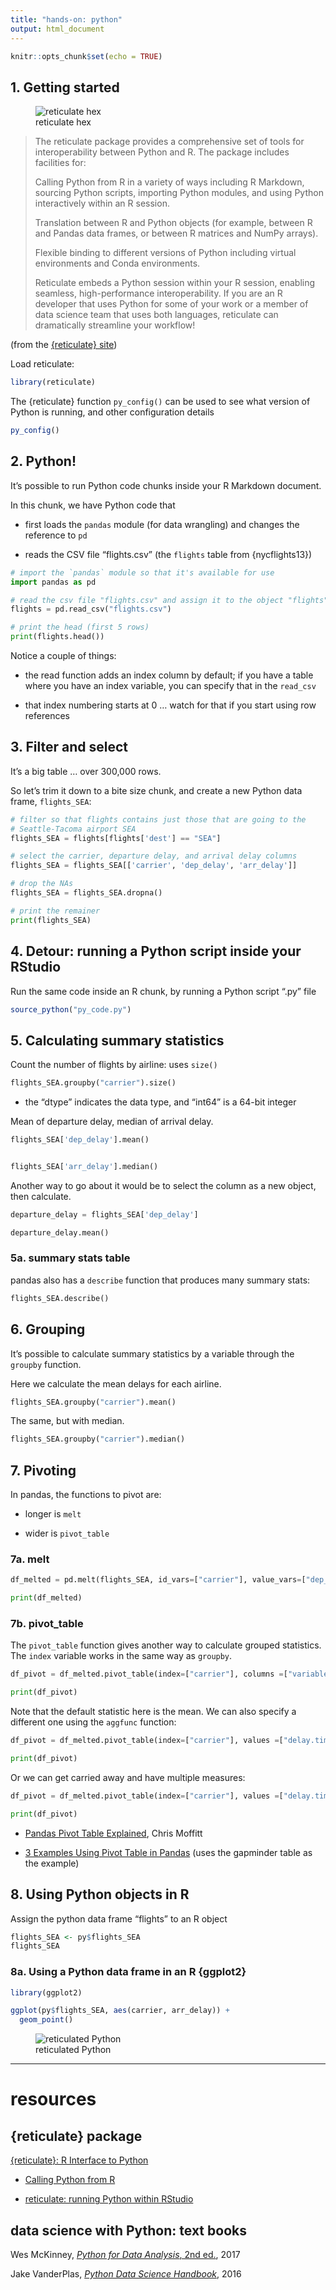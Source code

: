```yaml
---
title: "hands-on: python"
output: html_document
---
```


```r
knitr::opts_chunk$set(echo = TRUE)
```

## 1. Getting started

![reticulate hex](reticulate-735.jpg)

> 
> The reticulate package provides a comprehensive set of tools for interoperability between Python and R. The package includes facilities for:
> 
> Calling Python from R in a variety of ways including R Markdown, sourcing Python scripts, importing Python modules, and using Python interactively within an R session.
> 
> Translation between R and Python objects (for example, between R and Pandas data frames, or between R matrices and NumPy arrays).
> 
> Flexible binding to different versions of Python including virtual environments and Conda environments.
> 
> Reticulate embeds a Python session within your R session, enabling seamless, high-performance interoperability. If you are an R developer that uses Python for some of your work or a member of data science team that uses both languages, reticulate can dramatically streamline your workflow!

(from the [{reticulate} site](https://rstudio.github.io/reticulate/))


Load reticulate:

```r
library(reticulate)

```


The {reticulate} function `py_config()` can be used to see what version of Python is running, and other configuration details

```r
py_config()

```


## 2. Python!

It's possible to run Python code chunks inside your R Markdown document. 

In this chunk, we have Python code that 

* first loads the `pandas` module (for data wrangling) and changes the reference to `pd`

* reads the CSV file "flights.csv" (the `flights` table from {nycflights13})

```python
# import the `pandas` module so that it's available for use
import pandas as pd

# read the csv file "flights.csv" and assign it to the object "flights"
flights = pd.read_csv("flights.csv")

# print the head (first 5 rows)
print(flights.head())

```

Notice a couple of things:

* the read function adds an index column by default; if you have a table where you have an index variable, you can specify that in the `read_csv`

* that index numbering starts at 0 ... watch for that if you start using row references 


## 3. Filter and select

It's a big table ... over 300,000 rows.


So let's trim it down to a bite size chunk, and create a new Python data frame, `flights_SEA`:

```python

# filter so that flights contains just those that are going to the 
# Seattle-Tacoma airport SEA
flights_SEA = flights[flights['dest'] == "SEA"]

# select the carrier, departure delay, and arrival delay columns
flights_SEA = flights_SEA[['carrier', 'dep_delay', 'arr_delay']]

# drop the NAs
flights_SEA = flights_SEA.dropna()

# print the remainer
print(flights_SEA)

```


## 4. Detour: running a Python script inside your RStudio

Run the same code inside an R chunk, by running a Python script ".py" file

```r

source_python("py_code.py")

```







## 5. Calculating summary statistics

Count the number of flights by airline: uses `size()`

```python
flights_SEA.groupby("carrier").size()

```
* the "dtype" indicates the data type, and "int64" is a 64-bit integer


Mean of departure delay, median of arrival delay.


```python

flights_SEA['dep_delay'].mean()


flights_SEA['arr_delay'].median()

```


Another way to go about it would be to select the column as a new object, then calculate.

```python

departure_delay = flights_SEA['dep_delay']

departure_delay.mean()

```


### 5a. summary stats table

pandas also has a `describe` function that produces many summary stats:

```python

flights_SEA.describe()

```


## 6. Grouping

It's possible to calculate summary statistics by a variable through the `groupby` function.

Here we calculate the mean delays for each airline.

```python

flights_SEA.groupby("carrier").mean()

```


The same, but with median.


```python

flights_SEA.groupby("carrier").median()

```


## 7. Pivoting

In pandas, the functions to pivot are:

* longer is `melt`

* wider is `pivot_table`


### 7a. melt


```python

df_melted = pd.melt(flights_SEA, id_vars=["carrier"], value_vars=["dep_delay", "arr_delay"], value_name="delay.time")

print(df_melted)

```




### 7b. pivot_table

The `pivot_table` function gives another way to calculate grouped statistics. The `index` variable works in the same way as `groupby`.

```python

df_pivot = df_melted.pivot_table(index=["carrier"], columns =["variable"], values =["delay.time"])

print(df_pivot)


```


Note that the default statistic here is the mean. We can also specify a different one using the `aggfunc` function:

```python

df_pivot = df_melted.pivot_table(index=["carrier"], values =["delay.time"], columns =["variable"], aggfunc='median')

print(df_pivot)


```

Or we can get carried away and have multiple measures:

```python

df_pivot = df_melted.pivot_table(index=["carrier"], values =["delay.time"], columns =["variable"], aggfunc=['mean', 'median'])

print(df_pivot)


```


* [Pandas Pivot Table Explained](https://pbpython.com/pandas-pivot-table-explained.html), Chris Moffitt

* [3 Examples Using Pivot Table in Pandas](https://cmdlinetips.com/2018/12/pivot-table-in-python-pandas/) (uses the gapminder table as the example)


## 8. Using Python objects in R

Assign the python data frame "flights" to an R object

```r

flights_SEA <- py$flights_SEA
flights_SEA
```



### 8a. Using a Python data frame in an R {ggplot2} 



```r

library(ggplot2)

ggplot(py$flights_SEA, aes(carrier, arr_delay)) +
  geom_point()

```



![reticulated Python](reticulated_python.png)

---

# resources

## {reticulate} package

[{reticulate}: R Interface to Python](https://rstudio.github.io/reticulate/)

* [Calling Python from R](https://rstudio.github.io/reticulate/articles/calling_python.html)

* [reticulate: running Python within RStudio](https://teachdatascience.com/reticulate/)


## data science with Python: text books

Wes McKinney, [_Python for Data Analysis_, 2nd ed.](https://wesmckinney.com/pages/book.html), 2017

Jake VanderPlas, [_Python Data Science Handbook_](http://shop.oreilly.com/product/0636920034919.do), 2016


